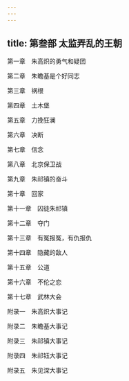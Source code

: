```yaml
---
---
---
```

title: 第叁部 太监弄乱的王朝
---


第一章　朱高炽的勇气和疑团

第二章　朱瞻基是个好同志

第三章　祸根

第四章　土木堡

第五章　力挽狂澜

第六章　决断

第七章　信念

第八章　北京保卫战

第九章　朱祁镇的奋斗

第十章　回家

第十一章　囚徒朱祁镇

第十二章　夺门

第十三章　有冤报冤，有仇报仇

第十四章　隐藏的敌人

第十五章　公道

第十六章　不伦之恋

第十七章　武林大会





附录一　朱高炽大事记

附录二　朱瞻基大事记

附录三　朱祁镇大事记

附录四　朱祁钰大事记

附录五　朱见深大事记


